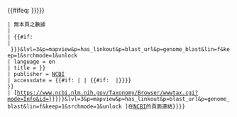 <includeonly>{{#ifeq: {{{ID|{{{id|{{P|P685}}}}}}}}
 | 無本頁之數據
 | {{Citation error|當使用{{tl|NCBI}}模板時，您必須提供 <tt>id</tt> 參數或於本頁的維基數據添加NCBI}}
 | {{#if: {{{taxon|}}}
 | {{cite web
 | url = http://www.ncbi.nlm.nih.gov/Taxonomy/Browser/wwwtax.cgi?mode=Info&id={{{ID|{{{id|{{P|P685}}}}}}}}&lvl=3&p=mapview&p=has_linkout&p=blast_url&p=genome_blast&lin=f&keep=1&srchmode=1&unlock
 | language = en
 | title = {{{taxon|{{PAGENAME}}}}}
 | publisher = [[美国国家生物技术信息中心|NCBI]]
 | accessdate = {{#if: {{{accessdate|}}}| {{{accessdate|}}}| {{#if: {{{date|}}} |{{{date|}}}}}}}
 }}
 | [https://www.ncbi.nlm.nih.gov/Taxonomy/Browser/wwwtax.cgi?mode=Info&id={{{ID|{{{id|{{P|P685}}}}}}}}&lvl=3&p=mapview&p=has_linkout&p=blast_url&p=genome_blast&lin=f&keep=1&srchmode=1&unlock {{PAGENAME}}]在[[美国国家生物技术信息中心|NCBI]]的頁面連結}}}}</includeonly>
<noinclude>
{{Documentation}}
</noinclude>